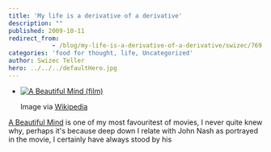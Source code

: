 ```yaml
---
title: 'My life is a derivative of a derivative'
description: ""
published: 2009-10-11
redirect_from: 
            - /blog/my-life-is-a-derivative-of-a-derivative/swizec/769
categories: 'food for thought, life, Uncategorized'
author: Swizec Teller
hero: ../../../defaultHero.jpg
---
```

- [![A Beautiful Mind (film)](http://upload.wikimedia.org/wikipedia/en/9/98/Abeautifulmindposter.jpg "A Beautiful Mind (film)")](http://en.wikipedia.org/wiki/Image:Abeautifulmindposter.jpg)

  Image via [Wikipedia](http://en.wikipedia.org/wiki/Image:Abeautifulmindposter.jpg)

[A Beautiful Mind](http://en.wikipedia.org/wiki/A_Beautiful_Mind_%28film%29 "A Beautiful Mind (film)") is one of my most favouritest of movies, I never quite knew why, perhaps it's because deep down I relate with John Nash as portrayed in the movie, I certainly have always stood by his